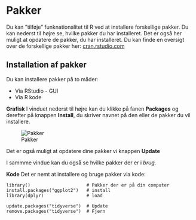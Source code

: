 # Pakker {#pakker}
Du kan ”tilføje” funknationalitet til R ved at installere forskellige pakker. Du kan nederst til højre se, hvilke pakker du har installeret.
Det er også her muligt at opdatere de pakker, du har installeret.
Du kan finde en oversigt over de forskellige pakker her: <a href="https://cran.rstudio.com" target="_blank">cran.rstudio.com</a>

## Installation af pakker
Du kan installere pakker på to måder:

* Via RStudio - GUI
* Via R kode


**Grafisk**
I vinduet nederst til højre kan du klikke på fanen **Packages** og derefter på knappen **Install**, du skriver navnet på den eller de pakker du vil installere.

![Pakker](img/pakker.png)

Det er også muligt at opdatere dine pakker vi knappen **Update**

I sammme vindue kan du også se hvilke pakker der er i *brug*.

**Kode**
Det er nemt at installere og bruge pakker via kode:

```
library()                     # Pakker der er på din computer
install.packages("ggplot2")   # install
library(dplyr)                # load

update.packages("tidyverse")  # Update
remove.packages("tidyverse")  # Fjern
```



